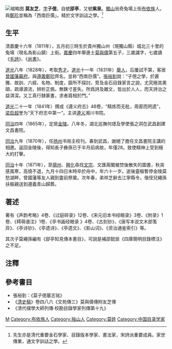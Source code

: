 [[File:莫友芝.jpg|缩略图]]
'''莫友芝'''{{BD|1811年|6月24日|1871年|10月27日|}}，[[表字|字]]'''子偲'''，自號'''郘亭'''，又號'''紫泉'''。[[獨山|獨山]]翁奇兔場上街[[布依族|布依族]]人。與[[鄭珍|鄭珍]]並稱為「西南巨儒」。精於文字訓詁之學。<ref>先生亦是清代重要金石學家、目錄版本學家、書法家，宋詩派重要成員。家世傳業，通文字訓詁之學。</ref> 

==生平==
清嘉慶十六年（1811年），五月初三時生於貴州獨山州（現獨山縣）城北三十里的兔場（現名為影山鎮）上街。[[嘉慶|嘉慶]]四年舉進士[[莫與儔|莫與儔]]第五子，三歲識字，七歲讀《[[毛詩|毛詩]]》、《[[尚書|尚書]]》。

[[道光|道光]]八年（1828年），考取[[秀才|秀才]]。[[道光|道光]]十一年（1831年）[[舉人|舉人]]，后屢試不第，客居[[曾國藩|曾國藩]][[幕府|幕府]]。與[[遵義|遵義]][[鄭珍|鄭珍]]齊名，並称“西南巨儒”。[[張裕釗|張裕釗]]說：“子偲之學，於蒼雅、故訓、六經、名物、制度，靡所不探討。旁及金石目錄家言之說，尤究極其奧頤，疏導源流，辨析正僞，無銖寸差失。所爲詩及雜文，皆出於人人，而天詩治之益淇深。又工真行隸篆書，求者肩相於門。”

[[道光|道光]]二十一年（1841年）撰成《遵义府志》48卷，“精炼而无秕，周密而罔遗”，[[梁启超|梁启超]]誉为“天下府志中第一”。主讲[[遵义|遵义]]湘川书院。

[[同治|同治]]四年（1865年），定居[[金陵|金陵]]。八年冬，湖北巡撫何璟及學使張之洞在武昌創建文昌書院。

[[同治|同治]]九年（1870年），任[[扬州|扬州]]书局主校刊。春到武昌，謝絕了擔任文昌書院主講的相邀。返回金陵後，得知長子彝孫已于半月前病故，年僅28。致使精神上受到極大的打擊。

[[同治|同治]]十年（1871年），至[[揚州|揚州]]、[[兴化府|興化]]尋找[[文宗|文宗]]、文匯兩閣被焚後散失的圖書，秋突感風寒，高燒不退，九月十四日末時卒於舟中，年六十一岁。逝後靈樞暫停金陵莫愁湖畔，曾國藩等友人親到靈前祭奠。次年春，弟祥芝辭去江寧縣令，偕侄兒繩孫扶樞親送到遵義青山歸葬。

==著述==
著有《声韵考略》4卷、《过庭碎录》12卷、《宋元旧本书经眼录》3卷、《附录》1卷、《樗萌谱注》1卷、《亭书画经眼录 》4卷、《古刻钞》、《唐写本说文木部笺异》、《亭诗钞》、《亭遗诗》、《亭遗文》、《影山词》、《资治通鉴索引》等。

其次子莫繩孫編有《郘亭知見傳本書目》，可說是補邵懿辰《四庫簡明目錄標注》之不足。

==注釋==
{{reflist}}

==參考書目==
* 張裕釗：《莫子偲墓志铭》
* 《[[清史稿|清史稿]]》卷四八六《文苑傳三》莫與儔傳附友芝傳
* 《清代樸學大師列傳·校勘目錄學家列傳第十九》

[[Category:清朝歷史學家|M]]
[[Category:布依族人|Category:布依族人]]
[[Category:独山人|Category:独山人]]
[[Category:莫姓|Category:莫姓]]
[[Category:中国目录学家|Category:中国目录学家]]